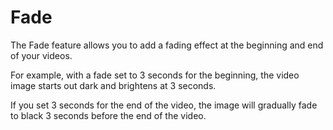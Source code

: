 # Fade

The Fade feature allows you to add a fading effect at the beginning and end of your videos.

For example, with a fade set to 3 seconds for the beginning, the video image starts out dark and brightens at 3 seconds.

If you set 3 seconds for the end of the video, the image will gradually fade to black 3 seconds before the end of the video.

